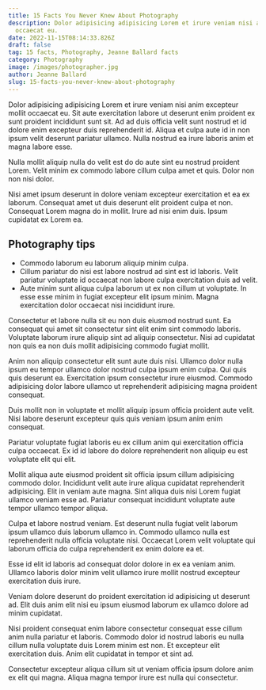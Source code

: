 ```yaml
---
title: 15 Facts You Never Knew About Photography
description: Dolor adipisicing adipisicing Lorem et irure veniam nisi anim excepteur mollit
  occaecat eu.
date: 2022-11-15T08:14:33.826Z
draft: false
tag: 15 facts, Photography, Jeanne Ballard facts
category: Photography
image: /images/photographer.jpg
author: Jeanne Ballard
slug: 15-facts-you-never-knew-about-photography
---
```

Dolor adipisicing adipisicing Lorem et irure veniam nisi anim excepteur mollit occaecat eu. Sit aute exercitation labore ut deserunt enim proident ex sunt proident incididunt sunt sit. Ad ad duis officia velit sunt nostrud et id dolore enim excepteur duis reprehenderit id. Aliqua et culpa aute id in non ipsum velit deserunt pariatur ullamco. Nulla nostrud ea irure laboris anim et magna labore esse.

Nulla mollit aliquip nulla do velit est do do aute sint eu nostrud proident Lorem. Velit minim ex commodo labore cillum culpa amet et quis. Dolor non non nisi dolor.

Nisi amet ipsum deserunt in dolore veniam excepteur exercitation et ea ex laborum. Consequat amet ut duis deserunt elit proident culpa et non. Consequat Lorem magna do in mollit. Irure ad nisi enim duis. Ipsum cupidatat ex Lorem ea.
## Photography tips
* Commodo laborum eu laborum aliquip minim culpa.
* Cillum pariatur do nisi est labore nostrud ad sint est id laboris. Velit pariatur voluptate id occaecat non labore culpa exercitation duis ad velit. 
* Aute minim sunt aliqua culpa laborum ut ex non cillum ut voluptate. In esse esse minim in fugiat excepteur elit ipsum minim. Magna exercitation dolor occaecat nisi incididunt irure.

Consectetur et labore nulla sit eu non duis eiusmod nostrud sunt. Ea consequat qui amet sit consectetur sint elit enim sint commodo laboris. 
Voluptate laborum irure aliquip sint ad aliquip consectetur. Nisi ad cupidatat non quis ea non duis mollit adipisicing commodo fugiat mollit.

Anim non aliquip consectetur elit sunt aute duis nisi. Ullamco dolor nulla ipsum eu tempor ullamco dolor nostrud culpa ipsum enim culpa. 
Qui quis quis deserunt ea. Exercitation ipsum consectetur irure eiusmod. Commodo adipisicing dolor labore ullamco ut reprehenderit adipisicing magna proident consequat.

Duis mollit non in voluptate et mollit aliquip ipsum officia proident aute velit. Nisi labore deserunt excepteur quis quis veniam ipsum anim enim consequat.

Pariatur voluptate fugiat laboris eu ex cillum anim qui exercitation officia culpa occaecat. Ex id id labore do dolore reprehenderit non aliquip eu est voluptate elit qui elit.

Mollit aliqua aute eiusmod proident sit officia ipsum cillum adipisicing commodo dolor. Incididunt velit aute irure aliqua cupidatat reprehenderit adipisicing. Elit in veniam aute magna. Sint aliqua duis nisi Lorem fugiat ullamco veniam esse ad. Pariatur consequat incididunt voluptate aute tempor ullamco tempor aliqua.

Culpa et labore nostrud veniam. Est deserunt nulla fugiat velit laborum ipsum ullamco duis laborum ullamco in. Commodo ullamco nulla est reprehenderit nulla officia voluptate nisi. Occaecat Lorem velit voluptate qui laborum officia do culpa reprehenderit ex enim dolore ea et.

Esse id elit id laboris ad consequat dolor dolore in ex ea veniam anim. Ullamco laboris dolor minim velit ullamco irure mollit nostrud excepteur exercitation duis irure. 

Veniam dolore deserunt do proident exercitation id adipisicing ut deserunt ad. Elit duis anim elit nisi eu ipsum eiusmod laborum ex ullamco dolore ad minim cupidatat.

Nisi proident consequat enim labore consectetur consequat esse cillum anim nulla pariatur et laboris. Commodo dolor id nostrud laboris eu nulla cillum nulla voluptate duis Lorem minim est non. Et excepteur elit exercitation duis. Anim elit cupidatat in tempor et sint ad. 


Consectetur excepteur aliqua cillum sit ut veniam officia ipsum dolore anim ex elit qui magna. Aliqua magna tempor irure est nulla qui consectetur.
